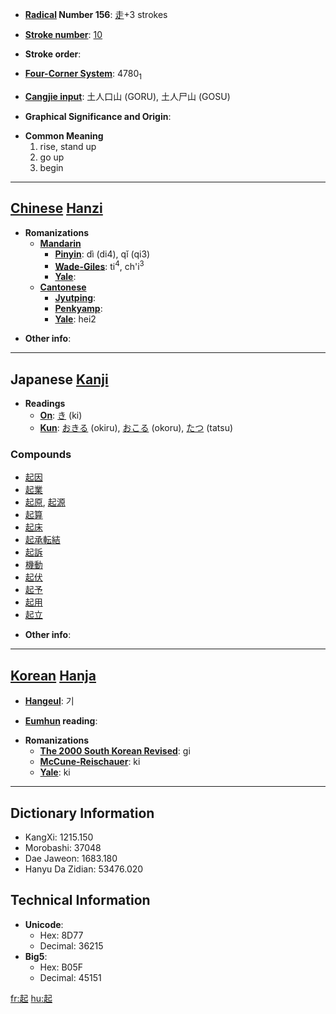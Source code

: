 * '''[[Wiktionary:Chinese radical index| Radical]] Number 156''': [[Wiktionary:Chinese radical index 走|走]]+3 strokes

* '''[[Wiktionary:Chinese total strokes index|Stroke number]]''': [[Wiktionary:Chinese total strokes index 10|10]]

* '''Stroke order''': 

* '''[[Wiktionary:Chinese four corner index|Four-Corner System]]''': 4780<sub>1</sub>

* '''[[Wiktionary:Chinese Cangjie index|Cangjie input]]''': 土人口山 (GORU), 土人尸山 (GOSU)

* '''Graphical Significance and Origin''': 

* '''Common Meaning'''
*#rise, stand up
*# go up
*# begin


----

== [[Chinese]] [[Hanzi]] ==

* '''Romanizations'''
** '''[[Mandarin]]'''
*** '''[[Pinyin]]''': dì (di4), qǐ (qi3)
*** '''[[Wade-Giles]]''': ti<sup>4</sup>, ch'i<sup>3</sup>
*** '''[[Yale]]''': 
** '''[[Cantonese]]'''
*** '''[[Jyutping]]''':
*** '''[[Penkyamp]]''': 
*** '''[[Yale]]''': hei2

* '''Other info''': 

----

== Japanese [[Kanji]] ==

* '''Readings'''
** '''[[On]]''': [[き]] (ki)
** '''[[Kun]]''': [[おきる]] (okiru), [[おこる]] (okoru), [[たつ]] (tatsu)

===Compounds===
*[[起因]]
*[[起業]]
*[[起原]], [[起源]]
*[[起算]]
*[[起床]]
*[[起承転結]]
*[[起訴]]
*[[機動]]
*[[起伏]]
*[[起予]]
*[[起用]]
*[[起立]]

* '''Other info''':  

----

== [[Korean]] [[Hanja]] ==

* '''[[Hangeul]]''': 기

* '''[[Eumhun]] reading''': 

* '''Romanizations'''
** '''[[The 2000 South Korean Revised Romanization|The 2000 South Korean Revised]]''': gi
** '''[[McCune-Reischauer]]''': ki
** '''[[Yale]]''': ki

----

== Dictionary Information ==

* KangXi: 1215.150
* Morobashi: 37048
* Dae Jaweon: 1683.180
* Hanyu Da Zidian: 53476.020

== Technical Information ==

* '''Unicode''':
** Hex: 8D77
** Decimal: 36215
* '''Big5''':
** Hex: B05F
** Decimal: 45151

[[fr:起]]
[[hu:起]]